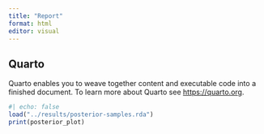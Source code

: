 ```yaml
---
title: "Report"
format: html
editor: visual
---
```


## Quarto

Quarto enables you to weave together content and executable code into a finished document. To learn more about Quarto see <https://quarto.org>.


```r
#| echo: false
load("../results/posterior-samples.rda")
print(posterior_plot)
```

